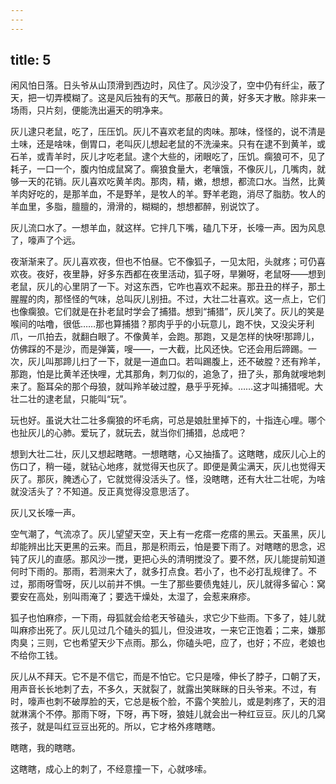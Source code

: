```yaml
---
---
---
```

title: 5
---



闲风怕日落。日头爷从山顶滑到西边时，风住了。风沙没了，空中仍有纤尘，蔽了天，把一切弄模糊了。这是风后独有的天气。那蔽日的黄，好多天才散。除非来一场雨，只片刻，便能洗出遍天的明净来。

灰儿逮只老鼠，吃了，压压饥。灰儿不喜欢老鼠的肉味。那味，怪怪的，说不清是土味，还是啥味，倒胃口，老叫灰儿想起老鼠的不洗澡来。只有在逮不到黄羊，或石羊，或青羊时，灰儿才吃老鼠。逮个大些的，闭眼吃了，压饥。瘸狼可不，见了耗子，一口一个，腹内怕成鼠窝了。瘸狼食量大，老嚷饿，不像灰儿，几嘴肉，就够一天的花销。灰儿喜欢吃黄羊肉。那肉，精，嫩，想想，都流口水。当然，比黄羊肉好吃的，是那羊血，不是野羊，是牧人的羊。野羊老跑，消尽了脂肪。牧人的羊血里，多脂，膻膻的，滑滑的，糊糊的，想想都醉，别说饮了。

灰儿流口水了。一想羊血，就这样。它拌几下嘴，磕几下牙，长嚎一声。因为风息了，嚎声了个远。

夜渐渐来了。灰儿喜欢夜，但也不怕昼。它不像狐子，一见太阳，头就疼；可仍喜欢夜。夜好，夜里静，好多东西都在夜里活动，狐子呀，旱獭呀，老鼠呀——想到老鼠，灰儿的心里阴了一下。对这东西，它咋也喜欢不起来。那丑丑的样子，那土腥腥的肉，那怪怪的气味，总叫灰儿别扭。不过，大壮二壮喜欢。这一点上，它们也像瘸狼。它们就是在扑老鼠时学会了捕猎。想到“捕猎”，灰儿笑了。灰儿的笑是喉间的咕噜，很低……那也算捕猎？那肉乎乎的小玩意儿，跑不快，又没尖牙利爪，一爪拍去，就翻白眼了。不像黄羊，会跑。那跑，又是怎样的快呀!那蹄儿，仿佛踩的不是沙，而是弹簧，嗖——，一大截，比风还快。它还会用后蹄踢。一次，灰儿叫那蹄儿扫了一下，就是一道血口。若叫踢腹上，还不破膛？还有羚羊，那跑，怕是比黄羊还快哩，尤其那角，刺刀似的，追急了，扭了头，那角就嗖地刺来了。豁耳朵的那个母狼，就叫羚羊破过膛，悬乎乎死掉。……这才叫捕猎呢。大壮二壮的逮老鼠，只能叫“玩”。

玩也好。虽说大壮二壮多瘸狼的坏毛病，可总是娘肚里掉下的，十指连心哩。哪个也扯灰儿的心肺。爱玩了，就玩去，就当你们捕猎，总成吧？

想到大壮二壮，灰儿又想起瞎瞎。一想瞎瞎，心又抽搐了。这瞎瞎，成灰儿心上的伤口了，稍一碰，就钻心地疼，就觉得天也灰了。即便是黄尘满天，灰儿也觉得天灰了。那灰，腌透心了，它就觉得没活头了。怪，没瞎瞎，还有大壮二壮呢，为啥就没活头了？不知道。反正真觉得没意思活了。

灰儿又长嚎一声。

空气潮了，气流凉了。灰儿望望天空，天上有一疙瘩一疙瘩的黑云。天虽黑，灰儿却能辨出比天更黑的云来。而且，那是积雨云，怕是要下雨了。对瞎瞎的思念，迟钝了灰儿的直感。那风沙一搅，更把心头的清明搅没了。要不然，灰儿能提前知道何时下雨的。那雨，若测来大了，就多打点食。若小了，也不必打乱规律了。不过，那雨呀雪呀，灰儿以前并不惧。一生了那些要债鬼娃儿，灰儿就得多留心：窝要安在高处，别叫雨淹了；要选干燥处，太湿了，会惹来麻疹。

狐子也怕麻疹，一下雨，母狐就会给老天爷磕头，求它少下些雨。下多了，娃儿就叫麻疹出死了。灰儿见过几个磕头的狐儿，但没进攻，一来它正饱着；二来，嫌那肉臭；三则，它也希望天少下点雨。那么，你磕头吧，应了，也好；不应，老娘也不给你工钱。

灰儿从不拜天。它不是不信它，而是不怕它。它只是嚎，伸长了脖子，口朝了天，用声音长长地刺了去，不多久，天就裂了，就露出笑眯眯的日头爷来。不过，有时，嚎声也刺不破厚脸的天，它总是板个脸，不露个笑脸儿，或是刺疼了，天的泪就淋漓个不停。那雨下呀，下呀，再下呀，狼娃儿就会出一种红豆豆。灰儿的几窝孩子，就是叫红豆豆出死的。所以，它才格外疼瞎瞎。

瞎瞎，我的瞎瞎。

这瞎瞎，成心上的刺了，不经意撞一下，心就哆嗦。